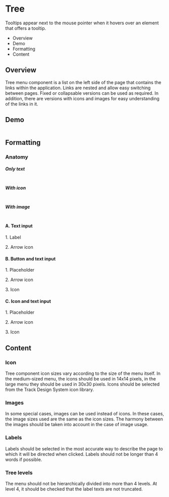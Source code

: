 <div class="main">
  <div class="title-wrapper">
    <h1 class="title">Tree</h1>
  </div>
  <div class="intro">
    <p>
      Tooltips appear next to the mouse pointer when it hovers over an element that offers a tooltip.
    </p>
    <ul>
      <li>Overview</li>
      <li>Demo</li>
      <li>Formatting</li>
      <li>Content</li>
    </ul>
  </div>
  <div class="overview">
    <h2>Overview</h2>
    <p>
      Tree menu component is a list on the left side of the page that contains the links within the application. Links
      are nested and allow easy switching between pages. Fixed or collapsable versions can be used as required. In
      addition, there are versions with icons and images for easy understanding of the links in it.
    </p>
  </div>
  <div class="demo">
    <h2>Demo</h2>
    <img src="../assets/img/docs_tree_1.png" alt=""/>
  </div>
  <div class="formatting">
    <h2>Formatting</h2>
    <h3>Anatomy</h3>
    <h5>Only text</h5>
    <img src="../assets/img/docs_tree_2.png" alt=""/>
    <h5>With icon</h5>
    <img src="../assets/img/docs_tree_3.png" alt=""/>
    <h5>With image</h5>
    <img src="../assets/img/docs_tree_4.png" alt=""/>
    <h4>A. Text input</h4>
    <p>1. Label</p>
    <p>2. Arrow icon</p>
    <h4>B. Button and text input</h4>
    <p>1. Placeholder</p>
    <p>2. Arrow icon</p>
    <p>3. Icon</p>
    <h4>C. Icon and text input</h4>
    <p>1. Placeholder</p>
    <p>2. Arrow icon</p>
    <p>3. Icon</p>
  </div>
  <div class="content">
    <h2>Content</h2>
    <h3>Icon</h3>
    <p>
      Tree component icon sizes vary according to the size of the menu itself. In the medium-sized menu, the icons
      should be used in 14x14 pixels, in the large menu they should be used in 30x30 pixels. Icons should be selected
      from the Track Design System icon library.
    </p>
    <h3>Images</h3>
    <p>
      In some special cases, images can be used instead of icons. In these cases, the image sizes used are the same as
      the icon sizes. The harmony between the images should be taken into account in the case of image usage.
    </p>
    <h3>Labels</h3>
    <p>
      Labels should be selected in the most accurate way to describe the page to which it will be directed when clicked.
      Labels should not be longer than 4 words if possible.
    </p>
    <h3>Tree levels</h3>
    <p>
      The menu should not be hierarchically divided into more than 4 levels. At level 4, it should be checked that the
      label texts are not truncated.
    </p>
  </div>
</div>
